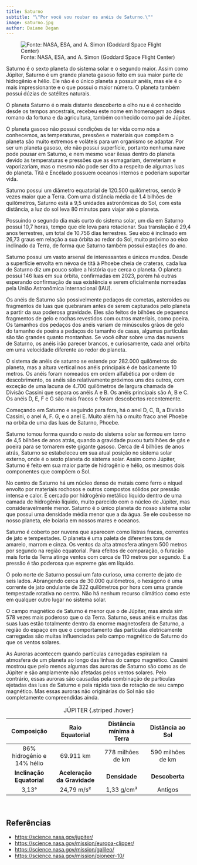 ```yaml
---
title: Saturno
subtitle: "\"Por você vou roubar os anéis de Saturno.\""
image: saturno.jpg
author: Daiane Degan
---
```


![Fonte: NASA, ESA, and A. Simon (Goddard Space Flight Center) ](jupiter.jpg)


Saturno é o sexto planeta do sistema solar e o segundo maior. Assim como Júpiter, Saturno é um grande planeta gasoso feito em sua maior parte de hidrogênio e hélio. Ele não é o único planeta a possuir anéis, mas ele é o mais impressionante e o que  possui o maior número. O planeta também possui dúzias de satélites naturais.

O planeta Saturno é o mais distante descoberto a olho nu e é conhecido desde os tempos ancestrais, recebeu este nome em  homenagem ao deus romano da fortuna e da agricultura, também conhecido como pai de Júpiter.

O planeta gasoso não possui condições de ter vida  como nós a conhecemos, as temperaturas, pressões e materiais que compõem o planeta são muito extremos e voláteis para um organismo se adaptar. Por ser um planeta gasoso, ele não possui superfície, portanto nenhuma nave pode pousar em Saturno, e nem mesmo voar ilesas dentro do planeta devido às temperaturas e pressões que as esmagariam, derreteriam e vaporizariam, mas o mesmo não pode ser dito a respeito de algumas luas do planeta. Titã e Encélado possuem oceanos internos e poderiam suportar vida.

Saturno possui um diâmetro equatorial de 120.500 quilômetros, sendo 9 vezes maior que a Terra. Com uma distância média de 1.4 bilhões de quilômetros, Saturno está a 9,5 unidades astronômicas do Sol, com esta distância, a luz do sol leva 80 minutos para viajar até o planeta.

Possuindo o segundo dia mais curto do sistema solar, um dia em Saturno possui 10,7 horas, tempo que ele leva para rotacionar. Sua translação é 29,4 anos terrestres, um total de 10.756 dias terrestres. Seu eixo é inclinado em 26,73 graus em relação a sua órbita ao redor do Sol, muito próximo ao eixo inclinado da Terra,  de forma que Saturno também possui estações do ano.

Saturno possui um vasto arsenal de interessantes e únicos mundos. Desde a superfície envolta em névoa de titã à Phoebe cheia de crateras, cada lua de Saturno diz um pouco sobre a história que cerca o planeta. O planeta possui 146 luas em sua órbita, confirmadas em 2023, porém há outras esperando confirmação de sua existência e serem oficialmente nomeadas pela União Astronômica Internacional (IAU).

Os anéis de Saturno são possivelmente pedaços de cometas, asteroides ou fragmentos de luas que quebraram antes de serem capturados pelo planeta a partir da sua poderosa gravidade. Eles são feitos de bilhões de pequenos fragmentos de gelo e rochas revestidos com outros materiais, como poeira. Os tamanhos dos pedaços dos anéis variam de minúsculos grãos de gelo do tamanho de poeira a pedaços do tamanho de casas, algumas partículas são tão grandes quanto montanhas. Se você olhar sobre uma das nuvens de Saturno, os anéis irão parecer brancos, e curiosamente, cada anel orbita em uma velocidade diferente ao redor do planeta.

O sistema de anéis de saturno se estende por 282.000 quilômetros do planeta, mas a altura vertical nos anéis principais é de basicamente 10 metros. Os anéis foram nomeados em ordem alfabética por ordem de descobrimento, os anéis são relativamente próximos uns dos outros, com exceção de uma lacuna de 4.700 quilômetros de largura chamada de Divisão Cassini que separa os anéis A e B. Os anéis principais são A, B e C. Os anéis D, E, F e G são mais fracos e foram descobertos recentemente.

Começando em Saturno e seguindo para fora, há o anel D, C, B, a Divisão Cassini, o anel A, F. G, e o anel E. Muito além há o muito fraco anel Phoebe na orbita de uma das luas de Saturno, Phoebe.

Saturno tomou forma quando o resto do sistema solar se formou em torno de 4,5 bilhões de anos atrás, quando a gravidade puxou turbilhões de gás e poeira para se tornarem este gigante gasoso. Cerca de 4 bilhões de anos atrás, Saturno se estabeleceu em sua atual posição no sistema solar externo, onde é o sexto planeta do sistema solar. Assim como Júpiter, Saturno é feito em sua maior parte de hidrogênio e hélio, os mesmos dois componentes que compõem o Sol.

No centro de Saturno há um núcleo denso de metais como ferro e níquel envolto por materiais rochosos e outros compostos sólidos por pressão intensa e calor. É cercado por hidrogênio metálico líquido dentro de uma camada de hidrogênio líquido, muito parecido com o núcleo de Júpiter, mas consideravelmente menor. Saturno é o único planeta do nosso sistema solar que possui uma densidade média menor que a da água. Se ele coubesse no nosso planeta, ele boiaria em nossos mares e oceanos.

Saturno é coberto por nuvens que aparecem como listras fracas, correntes de jato e tempestades. O planeta é uma paleta de diferentes tons de amarelo, marrom e cinza. Os ventos da alta atmosfera atingem 500 metros por segundo na região equatorial. Para efeitos de comparação, o furacão mais forte da Terra atinge ventos com cerca de 110 metros por segundo. E a pressão é tão poderosa que espreme gás em líquido.

O polo norte de Saturno possui um fato curioso, uma corrente de jato de seis lados. Abrangendo cerca de 30.000 quilômetros, o hexágono é uma corrente de jato ondulante de 322 quilômetros por hora com uma grande tempestade rotativa no centro. Não há nenhum recurso climático como este em qualquer outro lugar no sistema solar. 

O campo magnético de Saturno é menor que o de Júpiter, mas ainda sim 578 vezes mais poderoso que o da Terra. Saturno, seus anéis e muitas das suas luas estão totalmente dentro da enorme magnetosfera de Saturno, a região do espaço em que o comportamento das partículas eletricamente carregadas são muitas influenciadas pelo campo magnético de Saturno do que os ventos solares.

As Auroras acontecem quando partículas carregadas espiralam na atmosfera de um planeta ao longo das linhas do campo magnético. Cassini mostrou que pelo menos algumas das auroras de Saturno são como as de Júpiter e são amplamente não afetadas pelos ventos solares. Pelo contrário,  essas auroras são  causadas pela combinação de partículas ejetadas das luas de Saturno e pela rápida taxa de rotação de seu campo magnético. Mas essas auroras não originárias do Sol não são completamente compreendidas ainda.



| **Composição**               | **Raio Equatorial**  | **Distância mínima à Terra** | **Distância ao Sol**  |
|:--------:|:--------:|:--------:|:--------:|
| 86% hidrogênio e 14% hélio | 69.911 km | 778 milhões de km | 590 milhões de km |
| **Inclinação Equatorial**    | **Aceleração da Gravidade** | **Densidade** | **Descoberta** |
| 3,13°                           | 24,79 m/s² | 1,33 g/cm³ | Antigos |
: JÚPITER {.striped .hover}


<br>

## Referências

- <https://science.nasa.gov/jupiter/>
- <https://science.nasa.gov/mission/europa-clipper/>
- <https://science.nasa.gov/mission/galileo/>
- <https://science.nasa.gov/mission/pioneer-10/>
